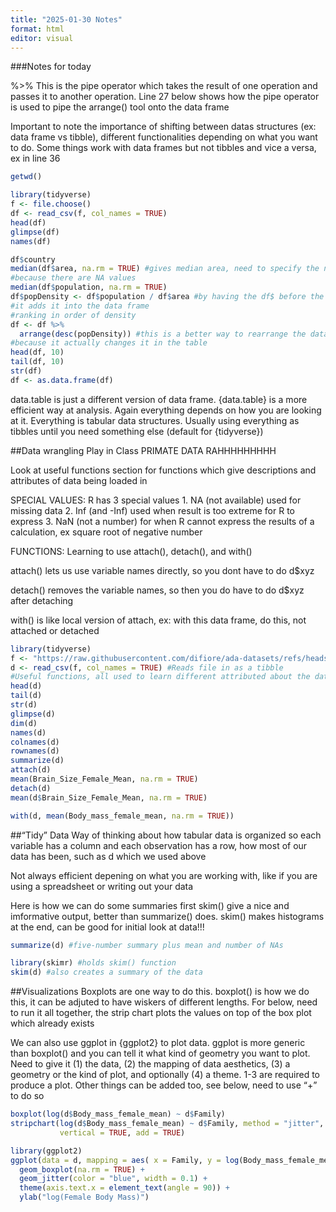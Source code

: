 ```yaml
---
title: "2025-01-30 Notes"
format: html
editor: visual
---
```


###Notes for today

%\>% This is the pipe operator which takes the result of one operation and passes it to another operation. Line 27 below shows how the pipe operator is used to pipe the arrange() tool onto the data frame

Important to note the importance of shifting between datas structures (ex: data frame vs tibble), different functionalities depending on what you want to do. Some things work with data frames but not tibbles and vice a versa, ex in line 36

```r
getwd()

library(tidyverse)
f <- file.choose()
df <- read_csv(f, col_names = TRUE)
head(df)
glimpse(df)
names(df)

df$country
median(df$area, na.rm = TRUE) #gives median area, need to specify the na.rm as true
#because there are NA values
median(df$population, na.rm = TRUE)
df$popDensity <- df$population / df$area #by having the df$ before the name of the variable
#it adds it into the data frame
#ranking in order of density
df <- df %>%
  arrange(desc(popDensity)) #this is a better way to rearrange the data 
#because it actually changes it in the table
head(df, 10)
tail(df, 10)
str(df)
df <- as.data.frame(df)
```

data.table is just a different version of data frame. {data.table} is a more efficient way at analysis. Again everything depends on how you are looking at it. Everything is tabular data structures. Usually using everything as tibbles until you need something else (default for {tidyverse})

##Data wrangling Play in Class PRIMATE DATA RAHHHHHHHHH

Look at useful functions section for functions which give descriptions and attributes of data being loaded in

SPECIAL VALUES: R has 3 special values 1. NA (not available) used for missing data 2. Inf (and -Inf) used when result is too extreme for R to express 3. NaN (not a number) for when R cannot express the results of a calculation, ex square root of negative number

FUNCTIONS: Learning to use attach(), detach(), and with()

attach() lets us use variable names directly, so you dont have to do d\$xyz

detach() removes the variable names, so then you do have to do d\$xyz after detaching

with() is like local version of attach, ex: with this data frame, do this, not attached or detached

```r
library(tidyverse)
f <- "https://raw.githubusercontent.com/difiore/ada-datasets/refs/heads/main/KamilarAndCooperData.csv"
d <- read_csv(f, col_names = TRUE) #Reads file in as a tibble
#Useful functions, all used to learn different attributed about the data
head(d)
tail(d)
str(d)
glimpse(d)
dim(d)
names(d)
colnames(d)
rownames(d)
summarize(d)
attach(d)
mean(Brain_Size_Female_Mean, na.rm = TRUE)
detach(d)
mean(d$Brain_Size_Female_Mean, na.rm = TRUE)

with(d, mean(Body_mass_female_mean, na.rm = TRUE))
```

\##"Tidy" Data Way of thinking about how tabular data is organized so each variable has a column and each observation has a row, how most of our data has been, such as d which we used above

Not always efficient depening on what you are working with, like if you are using a spreadsheet or writing out your data

Here is how we can do some summaries first skim() give a nice and imformative output, better than summarize() does. skim() makes histograms at the end, can be good for initial look at data!!!

```r
summarize(d) #five-number summary plus mean and number of NAs

library(skimr) #holds skim() function
skim(d) #also creates a summary of the data
```

##Visualizations
Boxplots are one way to do this. boxplot() is how we do this, it can be adjuted to have wiskers of different lengths. For below, need to run it all together, the strip chart plots the values on top of the box plot which already exists

We can also use ggplot in {ggplot2} to plot data. ggplot is more generic than boxplot() and you can tell it what kind of geometry you want to plot. Need to give it (1) the data, (2) the mapping of data aesthetics, (3) a geometry or the kind of plot, and optionally (4) a theme. 1-3 are required to produce a plot. Other things can be added too, see below, need to use "+" to do so

```r
boxplot(log(d$Body_mass_female_mean) ~ d$Family)
stripchart(log(d$Body_mass_female_mean) ~ d$Family, method = "jitter", col = "blue",
           vertical = TRUE, add = TRUE)

library(ggplot2)
ggplot(data = d, mapping = aes( x = Family, y = log(Body_mass_female_mean))) +
  geom_boxplot(na.rm = TRUE) +
  geom_jitter(color = "blue", width = 0.1) +
  theme(axis.text.x = element_text(angle = 90)) +
  ylab("log(Female Body Mass)")
```


